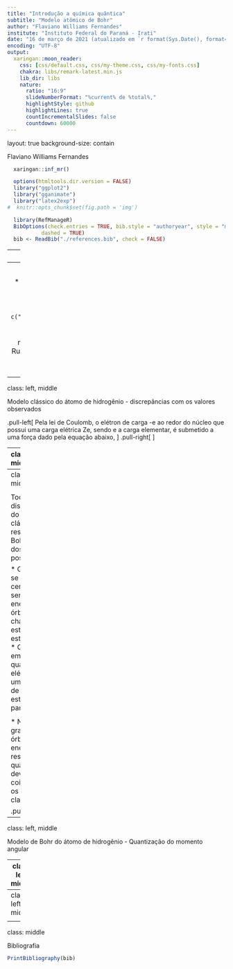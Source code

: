 ```yaml
---
title: "Introdução a química quântica"
subtitle: "Modelo atômico de Bohr"
author: "Flaviano Williams Fernandes"
institute: "Instituto Federal do Paraná - Irati"
date: "16 de março de 2021 (atualizado em `r format(Sys.Date(), format='%d/%m/%Y')`)"
encoding: "UTF-8"
output:
  xaringan::moon_reader:
    css: [css/default.css, css/my-theme.css, css/my-fonts.css]
    chakra: libs/remark-latest.min.js
    lib_dir: libs
    nature:
      ratio: "16:9"
      slideNumberFormat: "%current% de %total%,"
      highlightStyle: github
      highlightLines: true
      countIncrementalSlides: false
      countdown: 60000
---
```

layout: true
background-size: contain

<div class="my-footer"><span>Flaviano Williams Fernandes</span></div>

```r
  xaringan::inf_mr()
```

```r
  options(htmltools.dir.version = FALSE)
  library("ggplot2")
  library("gganimate")
  library("latex2exp")
#  knitr::opts_chunk$set(fig.path = 'img')
```

```r
  library(RefManageR)
  BibOptions(check.entries = TRUE, bib.style = "authoryear", style = "markdown",
           dashed = TRUE)
  bib <- ReadBib("./references.bib", check = FALSE)
```

---
class: middle

<div class="my-header"><span>Sumário</span></div>

1. Modelo clássico do átomo de hidrogênio

2. Modelo de Bohr do átomo de hidrogênio

2. Espectro do átomo de hidrogênio

3. Princípio da correspondência

2. Apêndice - xxxxx

6. Bibliografia

<div class="footnote">
  <ul>
  <hr>
  <li> Esta apresentação está disponível para download em <a href="https://flavianowilliams.github.io/education">flavianowilliams.github.io/education</a>;
  <li> Este material está sujeito a modificações. Recomenda-se acompanhamento permanente.
  </ul>
</div>

---
class: left, middle

<div class="my-header"><span>Modelo clássico do átomo de hidrogênio - Modelos atômicos</span></div>

* O modelo de Thompson é chamado de pudim de passas. O átomo seria uma massa carregada positivamente e os elétrons estariam mergulhados, como as passas de um pudim. [`r Citep(bib, c("nussenzveig","tipler","mcquarrie","braga","eisberg"))`];
* No modelo de Rutherford, as cargas positivas estariam concentradas em uma pequena região que chamamos de núcleo atômico, e os elétrons orbitariam ao redor do núcleo. Rutherford desenvolveu o seu modelo a partir do experimento de Geiger-Marsden.

.pull-left[
```r
  knitr::include_graphics("img/modelo-thompson.png")
```
]
.pull-right[
```r
  knitr::include_graphics("img/modelo-rutheford.jpg")
```
]

---
class: left, middle

<div class="my-header"><span>Modelo clássico do átomo de hidrogênio - discrepâncias com os valores observados</span></div>

.pull-left[
  Pela lei de Coulomb, o elétron de carga -e ao redor do núcleo que possui uma carga elétrica Ze, sendo e a carga elementar, é submetido a uma força dado pela equação abaixo,
  \begin{aligned}
    F = \frac{Kze^2}{r^2}=\frac{mv^2}{r}.
  \end{aligned}
  Isolando a velocidade na equação teremos
  \begin{aligned}
    v= \left(\frac{kze^2}{mr}\right)^{1/2}.
  \end{aligned}
  Substituindo a velocidade do elétron na expressão da energia cinética K temos
  \begin{aligned}
    K = \frac{kze^2}{2r},
  \end{aligned}
  Considerando que a energia potencial U é dado por
]
.pull-right[
  \begin{aligned}
    U &= -\frac{kze^2}{r},
  \end{aligned}
  temos que a energia total E, somando a energia cinética e potencial, é dado por
  \begin{aligned}
    E = \frac{kze^2}{2r}-\frac{kze^2}{r} = -\frac{kze^2}{2r},
  \end{aligned}
  onde podemos considerar que
  \begin{aligned}
    E\;\sim -\frac{1}{r}.
  \end{aligned}
* <font class="red">Se o elétron perdesse energia cinética K devido a emissão de radiação, então o raio r da órbita diminuiria sucessivamente. Assim a colisão seria inevitável!!!;
* Seguindo o modelo clássico, o elétron poderia assumir qualquer valor de energia até a sua colisão com o núcleo.</font>
]

---
class: left, middle

<div class="my-header"><span>Modelo clássico do átomo de hidrogênio - discrepâncias com os valores observados</span></div>

.pull-left[
Do movimento circular podemos dizer que
\begin{aligned}
  \nu & = \frac{v}{2\pi r},\\\
      & = \left(\frac{kZe^2}{rm}\right)\frac{1}{2\pi r},\\\
      & = \left(\frac{kZe^2}{4\pi^2m}\right)\frac{1}{r^{3/2}}.
\end{aligned}
  onde podemos considerar que
  \begin{aligned}
    \nu\;\sim \frac{1}{r^{3/2}}.
  \end{aligned}
  <p class="red">De acordo com a física clássica, à medida que o elétron perde energia por emissão de radiação, a frequência da radiação emitida torna-se cada vez maior, terminando apenas quando o elétron se choca com o núcleo.</p>
]
.pull-right[
```r
  knitr::include_graphics("img/modelo-classico.jpeg")
```
]

---
class: left, middle

<div class="my-header"><span>Modelo de Bohr do átomo de hidrogênio - Postulados de Bohr</span></div>

Todas as discrepâncias do modelo clássico foram resolvidas por Bohr através dos seguintes postulados:

* Os elétrons se movem em certas órbitas sem irradiar energia (Essas órbitas foram chamadas de estados estacionários.);
* O átomo emite radiação quando um elétron faz uma transição de um estado estacionário para outro,

\begin{aligned}
    h\nu = E_f-E_i.
\end{aligned}

* No limite de grandes órbitas e altas energias, os resultados quânticos devem coincidir com os resultados classicos.

.pull-left[
```r
  knitr::include_graphics("img/modelo-bohr-2.jpeg")
```
]
.pull-right[
```r
  knitr::include_graphics("img/modelo-bohr-3.jpeg")
```
]

---
class: left, middle

<div class="my-header"><span>Modelo de Bohr do átomo de hidrogênio - Quantização do momento angular</span></div>

---
class: left, middle

<div class="my-header"><span>Espectro do átomo de hidrogênio</span></div>

---
class: left, middle

<div class="my-header"><span>Princípio da correspondência</span></div>

---
class: middle

<div class="my-header"><span>Bibliografia</span></div>

```r
PrintBibliography(bib)
```

